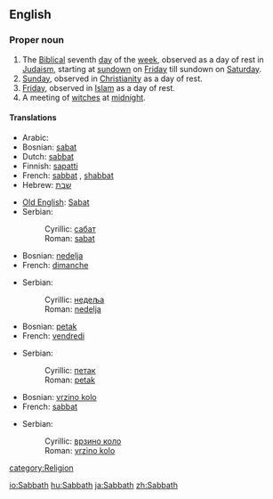==English==
{{wikipedia}}

===Proper noun===
{{en-proper noun}}

#The [[Biblical]] seventh [[day]] of the [[week]], observed as a day of rest in [[Judaism]], starting at [[sundown]] on [[Friday]] till sundown on [[Saturday]].
#[[Sunday]], observed in [[Christianity]] as a day of rest.
#[[Friday]], observed in [[Islam]] as a day of rest.
#A meeting of [[witch]]es at [[midnight]].

====Translations====
{{trans-top|Biblical seventh day}}
*Arabic: {{ARchar|[[السبت]]}}
*Bosnian: [[sabat#Bosnian|sabat]] {{m}}
*Dutch: [[sabbat]] {{m}}
*Finnish: [[sapatti]]
*French: [[sabbat]] {{m}}, [[shabbat]] {{m}}
*Hebrew: [[שבת]]
{{trans-mid}}
*[[Old English]]: [[Sabat]] {{m}}
*Serbian:
*:Cyrillic: [[сабат#Serbian|сабат]] {{m}}
*:Roman: [[sabat#Serbian|sabat]] {{m}}
{{trans-bottom}}

{{trans-top|Sunday}}
*Bosnian: [[nedelja#Bosnian|nedelja]] {{f}}
*French: [[dimanche]] {{m}}
{{trans-mid}}
*Serbian:
*:Cyrillic: [[недеља#Serbian|недеља]] {{f}}
*:Roman: [[nedelja#Serbian|nedelja]] {{f}}
{{trans-bottom}}

{{trans-top|Friday}}
*Bosnian: [[petak#Bosnian|petak]] {{m}}
*French: [[vendredi]] {{m}}
{{trans-mid}}
*Serbian:
*:Cyrillic: [[петак#Serbian|петак]] {{m}}
*:Roman: [[petak#Serbian|petak]] {{m}}
{{trans-bottom}}

{{trans-top|witches' Sabbath}}
*Bosnian: [[vrzino kolo#Bosnian|vrzino kolo]] {{n}}
*French: [[sabbat]] {{m}}
{{trans-mid}}
*Serbian:
*:Cyrillic: [[врзино коло#Serbian|врзино коло]] {{n}}
*:Roman: [[vrzino kolo#Serbian|vrzino kolo]] {{n}}
{{trans-bottom}}

[[category:Religion]]

[[io:Sabbath]]
[[hu:Sabbath]]
[[ja:Sabbath]]
[[zh:Sabbath]]